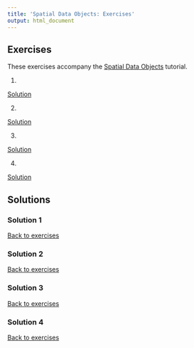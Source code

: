 ```yaml
---
title: 'Spatial Data Objects: Exercises'
output: html_document
---
```


## Exercises {#ex}

These exercises accompany the [Spatial Data Objects](http://rpubs.com/NateByers/functionsApply) tutorial. 

1. 

[Solution](#ex1)

2. 

[Solution](#ex2)

3. 

[Solution](#ex3)

4. 

[Solution](#ex4)

## Solutions

### Solution 1{#ex1}

[Back to exercises](#ex)

### Solution 2 {#ex2}

[Back to exercises](#ex)

### Solution 3 {#ex3}

[Back to exercises](#ex)

### Solution 4 {#ex4}

[Back to exercises](#ex)